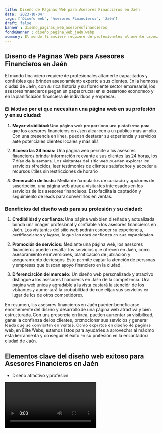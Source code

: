 ```yaml
---
title: Diseño de Páginas Web para Asesores Financieros en Jaén
date: '2023-10-04'
tags: ['Diseño web', 'Asesores Financieros', 'Jaén']
draft: false
banner : diseño_paginas_web_asesoresfinancieros
fondoBanner : diseño_pagina_web_jaén.webp
summary: El mundo financiero requiere de profesionales altamente capacitados y confiables que brinden asesoramiento experto a sus clientes. En la hermosa ciudad de Jaén, con su rica historia y su floreciente sector empresarial, los asesores financieros juegan un papel crucial en el desarrollo económico y en la planificación financiera de individuos y empresas.
---
```


## Diseño de Páginas Web para Asesores Financieros en Jaén

El mundo financiero requiere de profesionales altamente capacitados y confiables que brinden asesoramiento experto a sus clientes. En la hermosa ciudad de Jaén, con su rica historia y su floreciente sector empresarial, los asesores financieros juegan un papel crucial en el desarrollo económico y en la planificación financiera de individuos y empresas.

### El Motivo por el que necesitan una página web en su profesión y en su ciudad:

1. **Mayor visibilidad:** Una página web proporciona una plataforma para que los asesores financieros en Jaén alcancen a un público más amplio. Con una presencia en línea, pueden destacar su experiencia y servicios ante potenciales clientes locales y más allá.

2. **Acceso las 24 horas:** Una página web permite a los asesores financieros brindar información relevante a sus clientes las 24 horas, los 7 días de la semana. Los visitantes del sitio web pueden explorar los servicios ofrecidos, leer testimonios de clientes satisfechos y acceder a recursos útiles sin restricciones de horario.

3. **Generación de leads:** Mediante formularios de contacto y opciones de suscripción, una página web atrae a visitantes interesados en los servicios de los asesores financieros. Esto facilita la captación y seguimiento de leads para convertirlos en ventas.

### Beneficios del diseño web para su profesión y su ciudad:

1. **Credibilidad y confianza:** Una página web bien diseñada y actualizada brinda una imagen profesional y confiable a los asesores financieros en Jaén. Los visitantes del sitio web podrán conocer su experiencia, certificaciones y logros, lo que les dará confianza en sus capacidades.

2. **Promoción de servicios:** Mediante una página web, los asesores financieros pueden resaltar los servicios que ofrecen en Jaén, como asesoramiento en inversiones, planificación de jubilación y aseguramiento de riesgos. Esto permite captar la atención de personas y empresas que buscan apoyo financiero en la ciudad.

3. **Diferenciación del mercado:** Un diseño web personalizado y atractivo distingue a los asesores financieros en Jaén de la competencia. Una página web única y agradable a la vista captará la atención de los visitantes y aumentará la probabilidad de que elijan sus servicios en lugar de los de otros competidores.

En resumen, los asesores financieros en Jaén pueden beneficiarse enormemente del diseño y desarrollo de una página web atractiva y bien estructurada. Con una presencia en línea, pueden aumentar su visibilidad, ganar la confianza de los clientes, promocionar sus servicios y generar leads que se conviertan en ventas. Como expertos en diseño de páginas web, en Élite Webs, estamos listos para ayudarles a aprovechar al máximo esta herramienta y conseguir el éxito en su profesión en la encantadora ciudad de Jaén.

<GifSeo />

<Cta />

## Elementos clave del diseño web exitoso para Asesores Financieros en Jaén

- Diseño atractivo y profesion

<Video />

<CtaBot job='Asesores Financieros' city='Jaén'/>

<Gmaps query='Jaén+españa+maps' />
